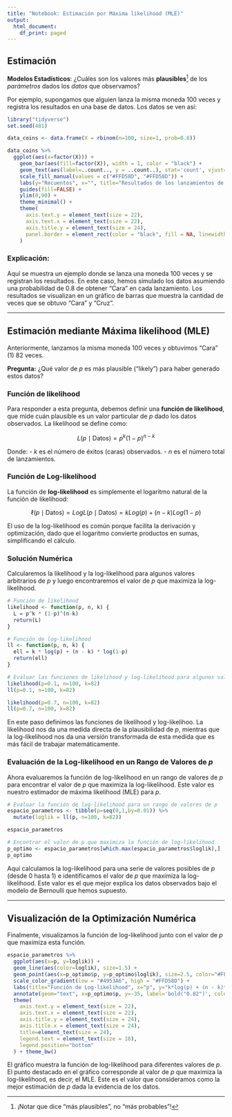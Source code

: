 ```yaml
---
title: "Notebook: Estimación por Máxima likelihood (MLE)"
output:
  html_document:
    df_print: paged
---
```


## Estimación

**Modelos Estadísticos**: ¿Cuáles son los valores más **plausibles**[^1] de los *parámetros* dados los *datos* que observamos?

[^1]: ¡Notar que dice "más plausibles", no "más probables"!

Por ejemplo, supongamos que alguien lanza la misma moneda 100 veces y registra los resultados en una base de datos. Los datos se ven así:

```r
library("tidyverse")
set.seed(481)

data_coins <- data.frame(X = rbinom(n=100, size=1, prob=0.8))

data_coins %>% 
  ggplot(aes(x=factor(X))) + 
    geom_bar(aes(fill=factor(X)), width = 1, color = "black") + 
    geom_text(aes(label=..count.., y = ..count..), stat='count', vjust=-0.5, size = 5) + 
    scale_fill_manual(values = c("#FFD58D", "#FFD58D")) + 
    labs(y="Recuentos", x="", title="Resultados de los lanzamientos de la moneda") +
    guides(fill=FALSE) + 
    ylim(0,90) +
    theme_minimal() +
    theme(
      axis.text.y = element_text(size = 22),
      axis.text.x = element_text(size = 22),
      axis.title.y = element_text(size = 24),
      panel.border = element_rect(color = "black", fill = NA, linewidth = 1)
    )
```

### Explicación:
Aquí se muestra un ejemplo donde se lanza una moneda 100 veces y se registran los resultados. En este caso, hemos simulado los datos asumiendo una probabilidad de 0.8 de obtener "Cara" en cada lanzamiento. Los resultados se visualizan en un gráfico de barras que muestra la cantidad de veces que se obtuvo "Cara" y "Cruz".

---

## Estimación mediante Máxima likelihood (MLE)

Anteriormente, lanzamos la misma moneda 100 veces y obtuvimos "Cara" (1) 82 veces.

**Pregunta:** ¿Qué valor de $p$ es más plausible ("likely") para haber generado estos datos?

### Función de likelihood

Para responder a esta pregunta, debemos definir una **función de likelihood**, que mide cuán plausible es un valor particular de $p$ dado los datos observados. La likelihood se define como:

$$\textit{L}(p \mid \text{Datos}) = p^{k}(1-p)^{n-k}$$

Donde:
- $k$ es el número de éxitos (caras) observados.
- $n$ es el número total de lanzamientos.

### Función de Log-likelihood

La función de **log-likelihood** es simplemente el logaritmo natural de la función de likelihood:

$$
\ell(p \mid \text{Datos}) = \textit{L}og \textit{L}(p \mid \text{Datos}) = k \textit{L}og(p) + (n - k) \textit{L}og(1-p)
$$

El uso de la log-likelihood es común porque facilita la derivación y optimización, dado que el logaritmo convierte productos en sumas, simplificando el cálculo.

### Solución Numérica

Calcularemos la likelihood y la log-likelihood para algunos valores arbitrarios de $p$ y luego encontraremos el valor de $p$ que maximiza la log-likelihood.

```r
# Función de likelihood
likelihood <- function(p, n, k) {
  L = p^k * (1-p)^(n-k)
  return(L)
}

# Función de log-likelihood
ll <- function(p, n, k) {
  ell = k * log(p) + (n - k) * log(1-p)
  return(ell)
}

# Evaluar las funciones de likelihood y log-likelihood para algunos valores arbitrarios
likelihood(p=0.1, n=100, k=82)
ll(p=0.1, n=100, k=82)

likelihood(p=0.7, n=100, k=82)
ll(p=0.7, n=100, k=82)
```

En este paso definimos las funciones de likelihood y log-likelihoo. La likelihood nos da una medida directa de la plausibilidad de $p$, mientras que la log-likelihood nos da una versión transformada de esta medida que es más fácil de trabajar matemáticamente.


### Evaluación de la Log-likelihood en un Rango de Valores de $p$

Ahora evaluaremos la función de log-likelihood en un rango de valores de $p$ para encontrar el valor de $p$ que maximiza la log-likelihood. Este valor es nuestro estimador de máxima likelihood (MLE) para $p$.

```r
# Evaluar la función de log-likelihood para un rango de valores de p
espacio_parametros <- tibble(p=seq(0,1,by=0.01)) %>%
  mutate(loglik = ll(p, n=100, k=82))

espacio_parametros

# Encontrar el valor de p que maximiza la función de log-likelihood
p_optimo <- espacio_parametros[which.max(espacio_parametros$loglik),]
p_optimo
```

Aquí calculamos la log-likelihood para una serie de valores posibles de $p$ (desde 0 hasta 1) e identificamos el valor de $p$ que maximiza la log-likelihood. Este valor es el que mejor explica los datos observados bajo el modelo de Bernoulli que hemos supuesto.

---

## Visualización de la Optimización Numérica

Finalmente, visualizamos la función de log-likelihood junto con el valor de $p$ que maximiza esta función.

```r
espacio_parametros %>%
  ggplot(aes(x=p, y=loglik)) + 
  geom_line(aes(color=loglik), size=1.5) + 
  geom_point(aes(x=p_optimo$p, y=p_optimo$loglik), size=2.5, color="#FFD58D") +
  scale_color_gradient(low = "#4953A6", high = "#FFD58D") + 
  labs(title="Función de Log-likelihood", x="p", y="k*log(p) + (n - k)*log(1-p)") +
  annotate(geom="text", x=p_optimo$p, y=-35, label='bold("0.82")', color="black", parse=TRUE, size=8) +
  theme(
    axis.text.y = element_text(size = 22),
    axis.text.x = element_text(size = 22),
    axis.title.y = element_text(size = 24),
    axis.title.x = element_text(size = 24),
    title=element_text(size = 24),
    legend.text = element_text(size = 18),
    legend.position="bottom"
  ) + theme_bw()
```


El gráfico muestra la función de log-likelihood para diferentes valores de $p$. El punto destacado en el gráfico corresponde al valor de $p$ que maximiza la log-likelihood, es decir, el MLE. Este es el valor que consideramos como la mejor estimación de $p$ dada la evidencia de los datos.

